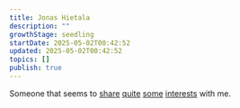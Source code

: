 ```yaml
---
title: Jonas Hietala
description: ""
growthStage: seedling
startDate: 2025-05-02T00:42:52
updated: 2025-05-02T00:42:52
topics: []
publish: true
---
```


Someone that seems to [share](https://www.jonashietala.se/blog/2025/01/20/securing_my_partners_digital_life/) [quite](https://www.jonashietala.se/blog/2025/02/18/ill_give_up_neovim_when_you_pry_it_from_my_cold_dead_hands/) [some](https://www.jonashietala.se/blog/2024/01/11/exploring_the_gleam_ffi/) [interests](https://www.jonashietala.se/blog/2025/01/06/first_impressions_of_ghostty/) with me.
